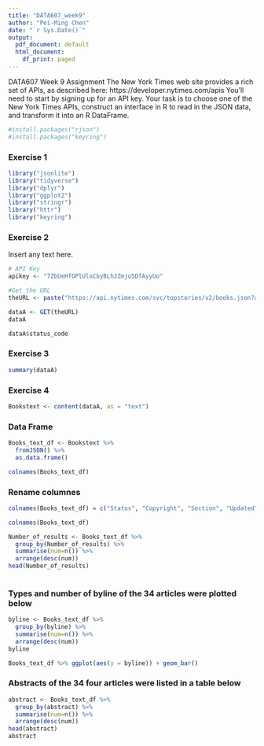 ```yaml
---
title: "DATA607_week9"
author: "Pei-Ming Chen"
date: "`r Sys.Date()`"
output:
  pdf_document: default
  html_document:
    df_print: paged
---
```


DATA607 Week 9  Assignment 
The New York Times web site provides a rich set of APIs, as described here: https://developer.nytimes.com/apis You’ll need to start by signing up for an API key.  Your task is to choose one of the New York Times APIs, construct an interface in R to read in the JSON data, and transform it into an R DataFrame. 

```r
#install.packages("rjson")
#install.packages("keyring")
```

### Exercise 1

```r
library("jsonlite")
library("tidyverse")
library("dplyr")
library("ggplot2")
library("stringr")
library("httr")
library("keyring")
```


### Exercise 2

Insert any text here.

```r
# API Key
apikey <- "7ZbUeHfGPlUloCbyBLhJZmjo5DfAyyUo"

#Get the URL 
theURL <- paste("https://api.nytimes.com/svc/topstories/v2/books.json?api-key=7ZbUeHfGPlUloCbyBLhJZmjo5DfAyyUo")

dataA <- GET(theURL)
dataA

dataA$status_code
```

### Exercise 3

```r
summary(dataA)

```
### Exercise 4

```r
Bookstext <- content(dataA, as = "text")
```

### Data Frame

```r
Books_text_df <- Bookstext %>% 
  fromJSON() %>% 
  as.data.frame()

colnames(Books_text_df)

```
### Rename columnes 

```r
colnames(Books_text_df) = c("Status", "Copyright", "Section", "Updated","Number_of_results", "Res_Section", "subsection", "Title", "abstract", "Url", "Uri", "byline", "item_type", "updated_date", "created_date","published_date", "material_type_facet", "kicker", "des_facet", "org_facet", "per_facet", "geo_facet", "multimedia", "short_url")

colnames(Books_text_df)
```

```r
Number_of_results <- Books_text_df %>%
  group_by(Number_of_results) %>%
  summarise(num=n()) %>%
  arrange(desc(num))
head(Number_of_results)
  
```



###  Types and number of byline of the 34 articles were plotted below

```r
byline <- Books_text_df %>%
  group_by(byline) %>%
  summarise(num=n()) %>%
  arrange(desc(num))
byline

Books_text_df %>% ggplot(aes(y = byline)) + geom_bar()
```

### Abstracts of the 34 four articles were listed in a table below

```r
abstract <- Books_text_df %>%
  group_by(abstract) %>%
  summarise(num=n()) %>%
  arrange(desc(num))
head(abstract)
abstract

  
```

